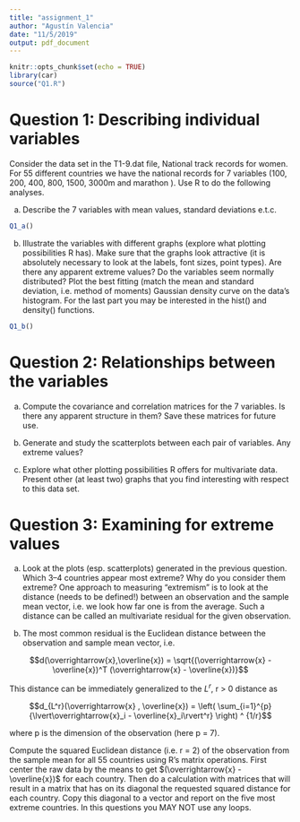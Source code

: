 ```yaml
---
title: "assignment_1"
author: "Agustín Valencia"
date: "11/5/2019"
output: pdf_document
---
```


```r
knitr::opts_chunk$set(echo = TRUE)
library(car)
source("Q1.R")
```


# Question 1: Describing individual variables

Consider the data set in the T1-9.dat file, National track records for women. For 55 different countries we have the national records for 7 variables (100, 200, 400, 800, 1500, 3000m and marathon ). Use R to do the following analyses.

a) Describe the 7 variables with mean values, standard deviations e.t.c.

```r
Q1_a()
```

b) Illustrate the variables with different graphs (explore what plotting possibilities R has). Make sure that the graphs look attractive (it is absolutely necessary to look at the labels, font sizes, point types). Are there any apparent extreme values? Do the variables seem normally distributed? Plot the best fitting (match the mean and standard deviation, i.e. method of moments) Gaussian density curve on the data’s histogram. For the last part you may be interested in the hist() and density() functions.

```r
Q1_b()
```









# Question 2: Relationships between the variables

a) Compute the covariance and correlation matrices for the 7 variables. Is there any apparent structure in them? Save these matrices for future use.

b) Generate and study the scatterplots between each pair of variables. Any extreme values?

c) Explore what other plotting possibilities R offers for multivariate data. Present other (at least two) graphs that you find interesting with respect to this data set.










# Question 3: Examining for extreme values

a) Look at the plots (esp. scatterplots) generated in the previous question. Which 3–4 countries appear most extreme? Why do you consider them extreme?
One approach to measuring “extremism” is to look at the distance (needs to be defined!) between an observation and the sample mean vector, i.e. we look how far one is from the average. Such a distance can be called an multivariate residual for the given observation.

b) The most common residual is the Euclidean distance between the observation and sample mean vector, i.e.

$$d(\overrightarrow{x},\overline{x}) = \sqrt{(\overrightarrow{x} - \overline{x})^T (\overrightarrow{x} - \overline{x})}$$

This distance can be immediately generalized to the $L^r$, r > 0 distance as

$$d_{L^r}(\overrightarrow{x} , \overline{x}) = \left( \sum_{i=1}^{p}{\lvert\overrightarrow{x}_i - \overline{x}_i\rvert^r} \right) ^ {1/r}$$

where p is the dimension of the observation (here p = 7).

Compute the squared Euclidean distance (i.e. r = 2) of the observation from the sample mean for all 55 countries using R’s matrix operations. First center the raw data by the means to get $(\overrightarrow{x} - \overline{x})$ for each country. Then do a calculation with matrices that will result in a matrix that has on its diagonal the requested squared distance for each country. Copy this diagonal to a vector and report on the five most extreme countries. In this questions you MAY NOT use any loops.





























